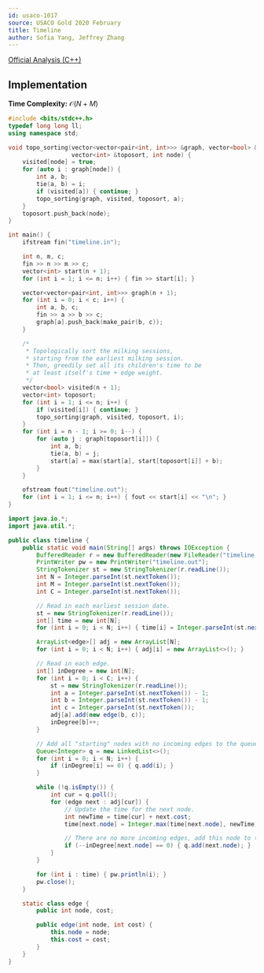 ```yaml
---
id: usaco-1017
source: USACO Gold 2020 February
title: Timeline
author: Sofia Yang, Jeffrey Zhang
---
```


[Official Analysis (C++)](http://www.usaco.org/current/data/sol_timeline_gold_feb20.html)


## Implementation

**Time Complexity:** $\mathcal{O}(N+M)$

<LanguageSection>
<CPPSection>

```cpp
#include <bits/stdc++.h>
typedef long long ll;
using namespace std;

void topo_sorting(vector<vector<pair<int, int>>> &graph, vector<bool> &visited,
                  vector<int> &toposort, int node) {
	visited[node] = true;
	for (auto i : graph[node]) {
		int a, b;
		tie(a, b) = i;
		if (visited[a]) { continue; }
		topo_sorting(graph, visited, toposort, a);
	}
	toposort.push_back(node);
}

int main() {
	ifstream fin("timeline.in");

	int n, m, c;
	fin >> n >> m >> c;
	vector<int> start(n + 1);
	for (int i = 1; i <= n; i++) { fin >> start[i]; }

	vector<vector<pair<int, int>>> graph(n + 1);
	for (int i = 0; i < c; i++) {
		int a, b, c;
		fin >> a >> b >> c;
		graph[a].push_back(make_pair(b, c));
	}

	/*
	 * Topologically sort the milking sessions,
	 * starting from the earliest milking session.
	 * Then, greedily set all its children's time to be
	 * at least itself's time + edge weight.
	 */
	vector<bool> visited(n + 1);
	vector<int> toposort;
	for (int i = 1; i <= n; i++) {
		if (visited[i]) { continue; }
		topo_sorting(graph, visited, toposort, i);
	}
	for (int i = n - 1; i >= 0; i--) {
		for (auto j : graph[toposort[i]]) {
			int a, b;
			tie(a, b) = j;
			start[a] = max(start[a], start[toposort[i]] + b);
		}
	}

	ofstream fout("timeline.out");
	for (int i = 1; i <= n; i++) { fout << start[i] << "\n"; }
}
```

</CPPSection>
<JavaSection>

```java
import java.io.*;
import java.util.*;

public class timeline {
	public static void main(String[] args) throws IOException {
		BufferedReader r = new BufferedReader(new FileReader("timeline.in"));
		PrintWriter pw = new PrintWriter("timeline.out");
		StringTokenizer st = new StringTokenizer(r.readLine());
		int N = Integer.parseInt(st.nextToken());
		int M = Integer.parseInt(st.nextToken());
		int C = Integer.parseInt(st.nextToken());

		// Read in each earliest session date.
		st = new StringTokenizer(r.readLine());
		int[] time = new int[N];
		for (int i = 0; i < N; i++) { time[i] = Integer.parseInt(st.nextToken()); }

		ArrayList<edge>[] adj = new ArrayList[N];
		for (int i = 0; i < N; i++) { adj[i] = new ArrayList<>(); }

		// Read in each edge.
		int[] inDegree = new int[N];
		for (int i = 0; i < C; i++) {
			st = new StringTokenizer(r.readLine());
			int a = Integer.parseInt(st.nextToken()) - 1;
			int b = Integer.parseInt(st.nextToken()) - 1;
			int c = Integer.parseInt(st.nextToken());
			adj[a].add(new edge(b, c));
			inDegree[b]++;
		}

		// Add all "starting" nodes with no incoming edges to the queue.
		Queue<Integer> q = new LinkedList<>();
		for (int i = 0; i < N; i++) {
			if (inDegree[i] == 0) { q.add(i); }
		}

		while (!q.isEmpty()) {
			int cur = q.poll();
			for (edge next : adj[cur]) {
				// Update the time for the next node.
				int newTime = time[cur] + next.cost;
				time[next.node] = Integer.max(time[next.node], newTime);

				// There are no more incoming edges, add this node to the queue.
				if (--inDegree[next.node] == 0) { q.add(next.node); }
			}
		}

		for (int i : time) { pw.println(i); }
		pw.close();
	}

	static class edge {
		public int node, cost;

		public edge(int node, int cost) {
			this.node = node;
			this.cost = cost;
		}
	}
}
```

</JavaSection>
</LanguageSection>

